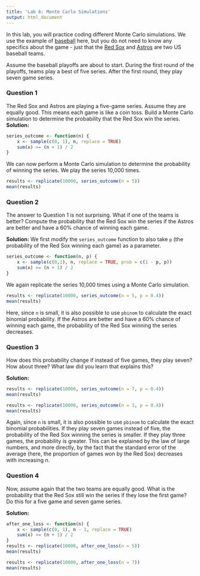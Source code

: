 ```yaml
---
title: 'Lab 6: Monte Carlo Simulations'
output: html_document
---
```


In this lab, you will practice coding different Monte Carlo simulations. We use the example of [baseball](https://en.wikipedia.org/wiki/Baseball) here, but you do not need to know any specifics about the game - just that the [Red Sox](https://www.mlb.com/redsox) and [Astros](https://www.mlb.com/astros) are two US baseball teams. 

Assume the baseball playoffs are about to start. During the first round of the playoffs, teams play a best of five series. After the first round, they play seven game series.

### Question 1

The Red Sox and Astros are playing a five-game series. Assume they are equally good. This means each game is like a coin toss. Build a Monte Carlo simulation to determine the probability that the Red Sox win the series. 
**Solution:**
```r
series_outcome <- function(n) {
    x <- sample(c(0, 1), n, replace = TRUE)
    sum(x) >= (n + 1) / 2
}
```

We can now perform a Monte Carlo simulation to determine the probability of winning the series. We play the series 10,000 times.

```r
results <- replicate(10000, series_outcome(n = 5))
mean(results)
```

### Question 2

The answer to Question 1 is not surprising. What if one of the teams is better? Compute the probability that the Red Sox win the series if the Astros are better and have a 60% chance of winning each game.

**Solution:**
We first modify the `series_outcome` function to also take `p` (the probability of the Red Sox winning each game) as a parameter.

```r
series_outcome <- function(n, p) {
    x <- sample(c(0,1), n, replace = TRUE, prob = c(1 - p, p))
    sum(x) >= (n + 1) / 2
}
```

We again replicate the series 10,000 times using a Monte Carlo simulation.

```r
results <- replicate(10000, series_outcome(n = 5, p = 0.4))
mean(results)
```

Here, since `n` is small, it is also possible to use `pbinom` to calculate the exact binomial probability. If the Astros are better and have a 60% chance of winning each game, the probability of the Red Sox winning the series decreases.

### Question 3

How does this probability change if instead of five games, they play seven? How about three? What law did you learn that explains this?

**Solution:**
```r
results <- replicate(10000, series_outcome(n = 7, p = 0.4))
mean(results)

results <- replicate(10000, series_outcome(n = 3, p = 0.4))
mean(results)
```

Again, since `n` is small, it is also possible to use `pbinom` to calculate the exact binomial probabilities. If they play seven games instead of five, the probability of the Red Sox winning the series is smaller. If they play three games, the probability is greater. This can be explained by the law of large numbers, and more directly, by the fact that the standard error of the average (here, the proportion of games won by the Red Sox) decreases with increasing $n$. 

### Question 4

Now, assume again that the two teams are equally good. What is the probability that the Red Sox still win the series if they lose the first game? Do this for a five game and seven game series.

**Solution:**
```r
after_one_loss <- function(n) {
    x <- sample(c(0, 1), n - 1, replace = TRUE)
    sum(x) >= (n + 1) / 2
}
results <- replicate(10000, after_one_loss(n = 5))
mean(results)

results <- replicate(10000, after_one_loss(n = 7))
mean(results)
```
